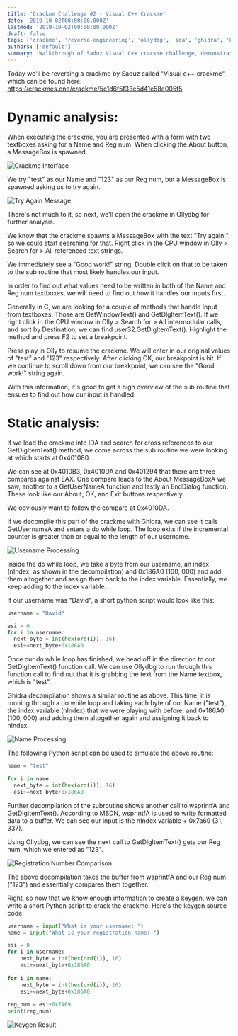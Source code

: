 ```yaml
---
title: 'Crackme Challenge #2 - Visual C++ Crackme'
date: '2019-10-02T00:00:00.000Z'
lastmod: '2019-10-02T00:00:00.000Z'
draft: false
tags: ['crackme', 'reverse-engineering', 'ollydbg', 'ida', 'ghidra', 'keygen']
authors: ['default']
summary: 'Walkthrough of Saduz Visual C++ crackme challenge, demonstrating reverse engineering techniques and keygen development.'
---
```


Today we'll be reversing a crackme by Saduz called "Visual c++ crackme", which can be found here: https://crackmes.one/crackme/5c1d6f5f33c5d41e58e005f5

# Dynamic analysis:

When executing the crackme, you are presented with a form with two textboxes asking for a Name and Reg num. When clicking the About button, a MessageBox is spawned.

![Crackme Interface](/static/images/blog/crackme-2-1.png)

We try "test" as our Name and "123" as our Reg num, but a MessageBox is spawned asking us to try again.

![Try Again Message](/static/images/blog/crackme-2-2.png)

There's not much to it, so next, we'll open the crackme in Ollydbg for further analysis.

We know that the crackme spawns a MessageBox with the text "Try again!", so we could start searching for that. Right click in the CPU window in Olly > Search for > All referenced text strings.

We immediately see a "Good work!" string. Double click on that to be taken to the sub routine that most likely handles our input.

In order to find out what values need to be written in both of the Name and Reg num textboxes, we will need to find out how it handles our inputs first.

Generally in C, we are looking for a couple of methods that handle input from textboxes. Those are GetWindowText() and GetDlgItemText(). If we right click in the CPU window in Olly > Search for > All intermodular calls, and sort by Destination, we can find user32.GetDlgItemText(). Highlight the method and press F2 to set a breakpoint.

Press play in Olly to resume the crackme. We will enter in our original values of "test" and "123" respectively. After clicking OK, our breakpoint is hit. If we continue to scroll down from our breakpoint, we can see the "Good work!" string again.

With this information, it's good to get a high overview of the sub routine that ensues to find out how our input is handled.

# Static analysis:

If we load the crackme into IDA and search for cross references to our GetDlgItemText() method, we come across the sub routine we were looking at which starts at 0x401080.

We can see at 0x4010B3, 0x4010DA and 0x401294 that there are three compares against EAX. One compare leads to the About MessageBoxA we saw, another to a GetUserNameA function and lastly an EndDialog function. These look like our About, OK, and Exit buttons respectively.

We obviously want to follow the compare at 0x4010DA.

If we decompile this part of the crackme with Ghidra, we can see it calls GetUsernameA and enters a do while loop. The loop exits if the incremental counter is greater than or equal to the length of our username.

![Username Processing](/static/images/blog/crackme-2-3.png)

Inside the do while loop, we take a byte from our username, an index (nIndex, as shown in the decompilation) and 0x186A0 (100, 000) and add them altogether and assign them back to the index variable. Essentially, we keep adding to the index variable.

If our username was "David", a short python script would look like this:

```python
username = "David"

esi = 0
for i in username:
  next_byte = int(hex(ord(i)), 16)
  esi+=next_byte+0x186A0
```

Once our do while loop has finished, we head off in the direction to our GetDlgItemText() function call. We can use Ollydbg to run through this function call to find out that it is grabbing the text from the Name textbox, which is "test".

Ghidra decompilation shows a similar routine as above. This time, it is running through a do while loop and taking each byte of our Name ("test"), the index variable (nIndex) that we were playing with before, and 0x186A0 (100, 000) and adding them altogether again and assigning it back to nIndex.

![Name Processing](/static/images/blog/crackme-2-4.png)

The following Python script can be used to simulate the above routine:

```python
name = "test"

for i in name:
  next_byte = int(hex(ord(i)), 16)
  esi+=next_byte+0x186A0
```

Further decompilation of the subroutine shows another call to wsprintfA and GetDlgItemText(). According to MSDN, wsprintfA is used to write formatted data to a buffer. We can see our input is the nIndex variable + 0x7a69 (31, 337).

Using Ollydbg, we can see the next call to GetDlgItemText() gets our Reg num, which we entered as "123".

![Registration Number Comparison](/static/images/blog/crackme-2-5.png)

The above decompilation takes the buffer from wsprintfA and our Reg num ("123") and essentially compares them together.

Right, so now that we know enough information to create a keygen, we can write a short Python script to crack the crackme. Here's the keygen source code:

```python
username = input("What is your username: ")
name = input("What is your registration name: ")

esi = 0
for i in username:
    next_byte = int(hex(ord(i)), 16)
    esi+=next_byte+0x186A0
 
for i in name:
    next_byte = int(hex(ord(i)), 16)
    esi+=next_byte+0x186A0
 
reg_num = esi+0x7A69
print(reg_num)
```

![Keygen Result](/static/images/blog/crackme-2-6.png)
